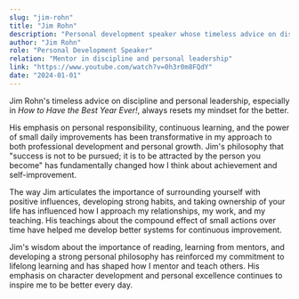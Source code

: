 ```yaml
---
slug: "jim-rohn"
title: "Jim Rohn"
description: "Personal development speaker whose timeless advice on discipline and personal leadership has influenced Jackson's mindset"
author: "Jim Rohn"
role: "Personal Development Speaker"
relation: "Mentor in discipline and personal leadership"
link: "https://www.youtube.com/watch?v=0h3r0m8FQdY"
date: "2024-01-01"
---
```


Jim Rohn's timeless advice on discipline and personal leadership, especially in _How to Have the Best Year Ever!_, always resets my mindset for the better.

His emphasis on personal responsibility, continuous learning, and the power of small daily improvements has been transformative in my approach to both professional development and personal growth. Jim's philosophy that "success is not to be pursued; it is to be attracted by the person you become" has fundamentally changed how I think about achievement and self-improvement.

The way Jim articulates the importance of surrounding yourself with positive influences, developing strong habits, and taking ownership of your life has influenced how I approach my relationships, my work, and my teaching. His teachings about the compound effect of small actions over time have helped me develop better systems for continuous improvement.

Jim's wisdom about the importance of reading, learning from mentors, and developing a strong personal philosophy has reinforced my commitment to lifelong learning and has shaped how I mentor and teach others. His emphasis on character development and personal excellence continues to inspire me to be better every day.
